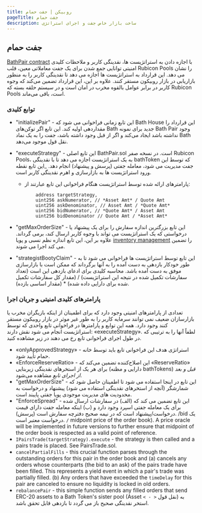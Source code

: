 ```yaml
---
title: روبیکن | جفت حمام
pageTitle: جفت حمام
description: ساخت بازار خاص جفت و اجرای استراتژی
---
```


## جفت حمام

[BathPair contract](https://github.com/RubiconDeFi/rubicon_protocol/blob/master/contracts/rubiconPools/BathPair.sol) با اجازه دادن به استراتژیست ها، نقدینگی کاربر و ملاحظات کلیدی امنیتی توانایی جمع شدن برای یک جفت معاملاتی معین، قلب Rubicon Pools را نشان می دهد. این قرارداد به استراتژیست ها اجازه می دهد تا نقدینگی کاربر را به منظور بازاریابی در بازار روبیکون مستقر کنند. علاوه بر این، این قرارداد تضمین می‌کند که وجوه کاربر در برابر عوامل بالقوه مخرب در امان است و در سیستم حلقه بسته که Rubicon Pools است، باقی می‌ماند.

### توابع کلیدی

- "initializePair" - این تابع زمانی فراخوانی می شود که Bath House این قرارداد را مقداردهی اولیه کند. این تابع اگر توکن‌های Bath جدید برای نمونه Bath Pair وجود نداشته باشد ایجاد می‌کند و اگر از قبل وجود داشته باشد، جفت را به یک نماد Bath نقل قول موجود می‌دهد.
- "executeStrategy" - این تابع اصلی BathPair.sol است. در نسخه صفر Rubicon Pools، به یک استراتژیست اجازه می دهد تا با نقدینگی bathToken که توسط این جفت مدیریت می شود، معامله جفتی (پرسش و پیشنهاد) انجام دهد. \_این تابع نقطه ورود استراتژیست ها به بازارسازی و اهرم نقدینگی کاربر است.

  - پارامترهای ارائه شده توسط استراتژیست هنگام فراخوانی این تابع عبارتند از:

    ```
        address targetStrategy,
        uint256 askNumerator, // *Asset Amt* / Quote Amt
        uint256 askDenominator, // Asset Amt / *Quote Amt*
        uint256 bidNumerator, // *Quote Amt* / Asset Amt
        uint256 bidDenominator // Quote Amt / *Asset Amt*
    ```

- "getMaxOrderSize" - این تابع بزرگترین اندازه سفارش را برای یک پیشنهاد یا درخواستی که یک استراتژیست می تواند با وجوه کاربر ارسال کند، برمی گرداند. علاوه بر این، این تابع اندازه نظم نسبی و پویا [inventory management](/docs/protocol/rubicon-pools/rubicon-pools#constraints-and-risk-parameters) را تضمین می کند اجرا می شوند.
- "strategistBootyClaim" - این تابع توسط استراتژیست ها فراخوانی می شود تا به طور خودکار بازدهی به دست آمده را به آنها برگرداند که ممکن است با بازارسازی موفق به دست آمده باشد. محاسبه کلیدی برای ادعای بازدهی این است (تعداد سفارشات تکمیل شده در نتیجه این استراتژیست) / (مقدار کل سفارشات تکمیل شده برای دارایی داده شده) \* (مقدار اساسی بازده).

### پارامترهای کلیدی امنیتی و جریان اجرا

تعدادی از پارامترهای امنیتی وجود دارد که برای اطمینان از اینکه بازیگران مخرب یا بازارسازان ضعیف نمی توانند سرمایه کاربر را به طور غیر موثر در بازار روبیکون مستقر کنند وجود دارد. همه این توابع و پارامترها در فراخوانی تابع واحدی که توسط استراتژیست انجام می شود نقش دارند: «executeStrategy». لطفاً آنها را به ترتیبی که در طول اجرای فراخوانی تابع رخ می دهند در زیر مشاهده کنید.

- «onlyApprovedStrategy» - استراتژی هدف این فراخوانی تابع باید توسط خانه حمام تأیید شود.
- «EnforceReserveRatio» - این اصلاح‌کننده تضمین می‌کند که «ReserveRatio» برای هر یک از استخرهای نقدینگی زیربنایی (دارایی و مظنه bathTokens) _قبل و بعد از اجرای تابع_ مشاهده می‌شود.
- "getMaxOrderSize" - این تابع در اینجا استفاده می شود تا اطمینان حاصل شود که شمارشگر (آنچه از استخرهای نقدینگی استفاده می شود) پیشنهاد و درخواست به محدودیت های مدیریت موجودی پویا جفتی پایبند است.
- "EnforceSpread" - این تابع تضمین می کند که (الف) در سفارشات ارسال شده برای یک معامله جفتی اسپرد وجود دارد و (ب) اینکه معامله جفت دارای قیمت درخواست/پیشنهاد است که در نیمه صحیح دفترچه سفارش است (پرسش). /bid یک درخواست معتبر است. `/` midpoint price of the order book). A price oracle will be implemented in future versions to further ensure that midpoint of the order book is respected as a valid point of reference.
- `IPairsTrade(targetStrategy).execute` - the strategy is then called and a pairs trade is placed. See PairsTrade.sol.
- `cancelPartialFills` - this crucial function parses through the outstanding orders for this pair in the order book and (a) cancels any orders whose counterparts (the bid to an ask) of the pairs trade have been filled. This represents a yield event in which a pair's trade was partially filled. (b) Any orders that have exceeded the `timeDelay` for this pair are canceled to ensure no liquidity is locked in old orders.
- `rebalancePair` - this simple function sends any filled orders that send ERC-20 assets to a Bath Token's sister pool (Asset `< - >` نقل قول) به استخر نقدینگی صحیح باز می گردد تا بازدهی قابل تحقق باشد.
